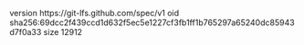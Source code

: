 version https://git-lfs.github.com/spec/v1
oid sha256:69dcc2f439ccd1d632f5ec5e1227cf3fb1ff1b765297a65240dc85943d7f0a33
size 12912
